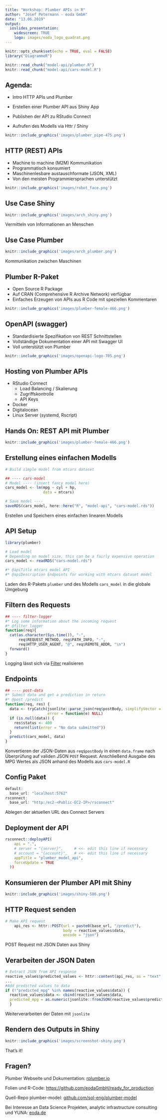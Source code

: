 ```yaml
---
title: "Workshop: Plumber APIs in R"
author: "Josef Petermann - eoda GmbH"
date: "13.06.2019"
output:
  ioslides_presentation:
    widescreen: TRUE
    logo: images/eoda_logo_quadrat.png
---
```


```r
knitr::opts_chunk$set(echo = TRUE, eval = FALSE)
library("DiagrammeR")

knitr::read_chunk("model-api/plumber.R")
knitr::read_chunk("model-api/cars-model.R")
```

## Agenda:

- Intro HTTP APIs und Plumber

- Erstellen einer Plumber API aus Shiny App
- Publishen der API zu RStudio Connect
- Aufrufen des Modells via Httr / Shiny


```r
knitr::include_graphics('images/plumber_pipe-475.png')
```

## HTTP (REST) APIs

- Machine to machine (M2M) Kommunikation
- Programmatisch konsumiert
- Maschinenlesbare austauschformate (JSON, XML)
- Von den meisten Programmiersprachen unterstützt

```r
knitr::include_graphics('images/robot_face.png')
```

## Use Case Shiny
```r
knitr::include_graphics('images/arch_shiny.png')
```

Vermitteln von Informationen an Menschen

## Use Case Plumber

```r
knitr::include_graphics('images/arch_plumber.png')
```

Kommunikation zwischen Maschinen

## Plumber R-Paket

- Open Source R Package
- Auf CRAN (Comprehensive R Archive Network) verfügbar
- Einfaches Erzeugen von APIs aus R Code mit speziellen Kommentaren

```r
knitr::include_graphics('images/plumber-female-466.png')
```

## OpenAPI (swagger)

- Standardisierte Spezifikation von REST Schnittstellen
- Vollständige Dokumentation einer API mit Swagger UI 
- Voll unterstützt von Plumber

```r
knitr::include_graphics('images/openapi-logo-705.png')
```


## Hosting von Plumber APIs

- RStudio Connect
  + Load Balancing / Skalierung
  + Zugriffskontrolle
  + API Keys
- Docker
- Digitalocean
- Linux Server (systemd, Rscript)

## Hands On: REST API mit Plumber

```r
knitr::include_graphics('images/plumber-female-466.png')
```


## Erstellung eines einfachen Modells

```r
# Build simple model from mtcars dataset

## ---- cars-model
# Model ---- (insert fancy model here)
cars_model <- lm(mpg ~ cyl + hp,
                 data = mtcars)

# Save model ----
saveRDS(cars_model, here::here("R", "model-api", "cars-model.rds"))
```

Erstellen und Speichern eines einfachen linearen Modells

## API Setup

```r
library(plumber)

# Load model
# Depending on model size, this can be a fairly expensive operation
cars_model <- readRDS("cars-model.rds")

#* @apiTitle mtcars model API
#* @apiDescription Endpoints for working with mtcars dataset model
```

Laden des R-Pakets `plumber` und des Modells `cars_model` in die globale Umgebung

## Filtern des Requests

```r

## ---- filter-logger
#* Log some information about the incoming request
#* @filter logger
function(req){
  cat(as.character(Sys.time()), "-",
      req$REQUEST_METHOD, req$PATH_INFO, "-",
      req$HTTP_USER_AGENT, "@", req$REMOTE_ADDR, "\n")
  forward()
}
```


Logging lässt sich via [Filter](https://www.rplumber.io/docs/routing-and-input.html#filters) realisieren

## Endpoints

```r
## ---- post-data
#* Submit data and get a prediction in return
#* @post /predict
function(req, res) {
  data <- tryCatch(jsonlite::parse_json(req$postBody, simplifyVector = TRUE),
                   error = function(e) NULL)
  if (is.null(data)) {
    res$status <- 400
    return(list(error = "No data submitted"))
  }
  predict(cars_model, data)
}
```

Konvertieren der JSON-Daten aus `req$postBody` in einen `data.frame` nach Überprüfung auf validen JSON `POST` Request. 
Anschließend Ausgabe des MPG Wertes als JSON anhand des Modells aus `cars-model.R`

## Config Paket

```r
default:
  base_url: "localhost:5762"
rsconnect:
  base_url: "http:/ec2-<Public-EC2-IP>/rsconnect"
```

Ablegen der aktuellen URL des Connect Servers

## Deployment der  API

```r
rsconnect::deployAPI(
    api = ".",
    # server = "{server}",     # <<- edit this line if necessary
    # account = "{account}",   # <<- edit this line if necessary
    appTitle = "plumber_model_api",
    forceUpdate = TRUE
  ))
```


## Konsumieren der Plumber API mit Shiny

```r
knitr::include_graphics('images/shiny-586.png')
```

## HTTP Request senden

```r
# Make API request
    api_res <- httr::POST(url = paste0(base_url, "/predict"),
                          body = reactive_values$data,
                          encode = "json")
```

POST Request mit JSON Daten aus Shiny

## Verarbeiten der JSON Daten

```r
# Extract JSON from API response
reactive_values$predicted_values <- httr::content(api_res, as = "text", encoding = "UTF-8")
...
#Add predicted values to data
if (!"predicted_mpg" %in% names(reactive_values$data)) {
  reactive_values$data <- cbind(reactive_values$data, 
  predicted_mpg = as.numeric(jsonlite::fromJSON(reactive_values$predicted_values)))
  }
```

Weiterverarbeiten der Daten mit `jsonlite`

## Rendern des Outputs in Shiny

```r
knitr::include_graphics('images/screenshot-shiny.png')
```

That's it!

## Fragen?

Plumber Webseite und Dokumentation: [rplumber.io](https://rplumber.io)

Folien und R-Code: [https://github.com/eodaGmbH/ready_for_production](https://github.com/eodaGmbH/ready_for_production/tree/master/Plumber_APIs_in_R)

Quell-Repo plumber-model: [github.com/sol-eng/plumber-model](https://github.com/sol-eng/plumber-model)

Bei Interesse an Data Science Projekten, analytic infrastructure consulting und YUNA: [eoda.de](https://www.eoda.de)

